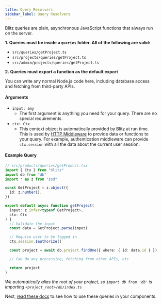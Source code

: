 ```yaml
---
title: Query Resolvers
sidebar_label: Query Resolvers
---
```


Blitz queries are plain, asynchronous JavaScript functions that always run
on the server.

**1. Queries must be inside a `queries` folder. All of the following are
valid:**

- `src/queries/getProject.ts`
- `src/projects/queries/getProject.ts`
- `src/admin/projects/queries/getProject.ts`

**2. Queries must export a function as the default export**

You can write any normal Node.js code here, including database access and
fetching from third-party APIs.

#### Arguments

- `input: any`
  - The first argument is anything you need for your query. There are no
    special requirements.
- `ctx: Ctx`
  - This context object is automatically provided by Blitz at run time.
    This is used by [HTTP Middleware](./middleware) to provide data or
    functions to your query. For example, authentication middleware can
    provide `ctx.session` with all the data about the current user
    session.

#### Example Query

```ts
// src/products/queries/getProduct.tsx
import { Ctx } from "blitz"
import db from "db"
import * as z from "zod"

const GetProject = z.object({
  id: z.number(),
})

export default async function getProject(
  input: z.infer<typeof GetProject>,
  ctx: Ctx
) {
  // Validate the input
  const data = GetProject.parse(input)

  // Require user to be logged in
  ctx.session.$authorize()

  const project = await db.project.findOne({ where: { id: data.id } })

  // Can do any processing, fetching from other APIs, etc

  return project
}
```

_We automatically alias the root of your project, so `import db from 'db'`
is importing `<project_root>/db/index.ts`_

Next, [read these docs](./query-usage) to see how to use these queries in
your components.
